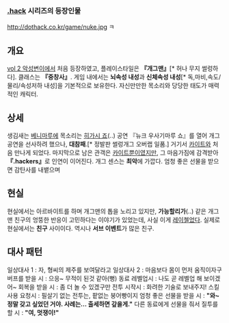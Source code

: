 === [[.hack]] 시리즈의 등장인물 ===
http://dothack.co.kr/game/nuke.jpg
ㅋ
== 개요 ==
[[vol 2 악성변이]]에서 처음 등장하였고, 플레이스타일은 '''『개그맨』'''[* 허나 무지 썰렁하다]. 클래스는 '''『중창사』'''.
게임 내에서는 '''뇌속성 내성'''과 '''신체속성 내성'''[* 독,마비,속도/물리/속성저하 내성]을 기본적으로 보유한다. 자신만만한 목소리와 당당한 태도가 매력적인 캐릭터. 
== 상세 ==
생김새는 [[베니마루]]에 목소리는 [[히가시 죠]](..)
공연 『뉴크 우사기마루 쇼』를 열어 개그 공연을 선사하려 했으나, '''대참패'''.[* 정발판 썰렁개그 오버랩 일품.] 거기서 [[카이트]]와 처음 만나게 되었다. 마지막으로 남은 관객은 [[카이트]]뿐이였지만, 그 마음가짐에 감격받아 '''『.hackers』'''로 인연이 이어진다. 개그 센스는 '''최악'''에 가깝다. 엄청 좋은 선물을 받으면 감탄사를 내뱉으며
== 현실 ==
현실에서는 아르바이트를 하며 개그맨의 톱을 노리고 있지만, '''가능할리가'''(..) 
같은 개그맨 친구의 엉뚱한 반응이 고민하다는 이야기가 있었는데, 사실 이게 [[레이첼]]었다. 
실제로 현실에서는 '''친구''' 사이이다. 역시나 '''서브 이벤트'''가 많은 친구.

== 대사 패턴 ==
일상대사 1 : 자, 형씨의 제주를 보여달라고 
일상대사 2 : 마음보다 몸이 먼저 움직이자구
버프를 받을 시 : 으응~ 무적이 된것 같아(뻥)
동료 레벨업시 : 나도 곧 레벨업 해 보이겠어~
회복을 받을 시 : 좀 더 놀 수 있겠구만
전투 시작시 : 화려한 기술로 보내주지!
스킬사용 요청시 : 필살기 없는 전투는, 팥없는 붕어빵이지
엄청 좋은 선물을 받을 시 : '''"와~  정말 갖고 싶었던 거야. 사례는... 출세하면 갚을게."'''
다른 동료에게 선물을 줘서 질투를 할 시 : '''"여, 멋쟁이!"'''


